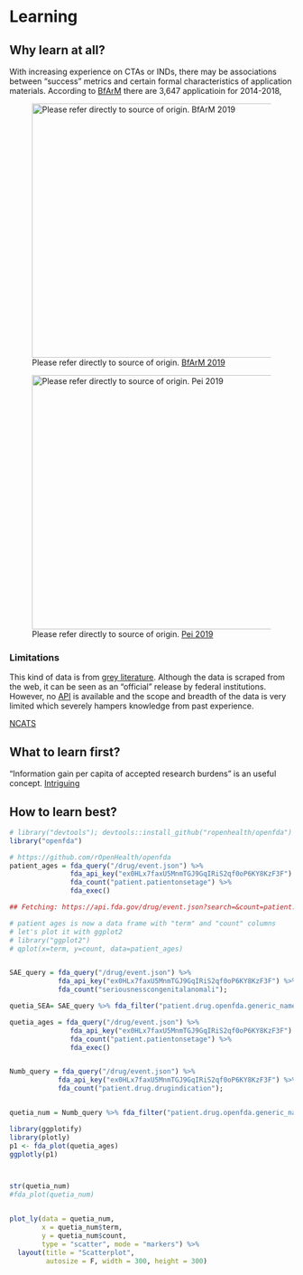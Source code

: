 # Learning


## Why learn at all?
With increasing experience on CTAs or INDs, there may be associations between "success" metrics and certain formal characteristics of application materials. According to [BfArM](https://www.bfarm.de/EN/BfArM/_node.html) there are 3,647 applicatioin for 2014-2018,

![Please refer directly to source of origin. [BfArM 2019](https://www.bfarm.de/DE/Arzneimittel/Arzneimittelzulassung/KlinischePruefung/Genehmigungs-Verfahren/Statistik.html)](https://www.bfarm.de/SharedDocs/Bilder/Arzneimittel/klinPr/Statistik2014-2018.jpg?__blob=normal&v=3){width=450px}


![Please refer directly to source of origin. [Pei 2019](https://www.pei.de/EN/information/license-applicants/clinical-trial-authorisation/statistics/statistics-clinical-trials-node.html)](https://www.pei.de/SharedDocs/Bilder/EN/license-applicants/overview-all-requests.jpg?__blob=thumbnail&v=10){width=450px}

### Limitations
This kind of data is from [grey literature](https://en.wikipedia.org/wiki/Grey_literature). Although the data is scraped from the web, it can be seen as an "official" release by federal institutions. However, no [API](https://en.wikipedia.org/wiki/Application_programming_interface) is available and the scope and breadth of the data is very limited which severely hampers knowledge from past experience.

[NCATS](https://pubs.acs.org/doi/pdf/10.1021/acsptsci.9b00056)

## What to learn first?
“Information gain per capita of accepted research burdens” is an useful concept. 
[Intriguing](http://serayamaouche.net/code/R/Rcode.html)

## How to learn best?

```r
# library("devtools"); devtools::install_github("ropenhealth/openfda")
library("openfda")

# https://github.com/rOpenHealth/openfda
patient_ages = fda_query("/drug/event.json") %>%
               fda_api_key("ex0HLx7faxU5MnmTGJ9GqIRiS2qf0oP6KY8KzF3F") %>%
               fda_count("patient.patientonsetage") %>%
               fda_exec()

## Fetching: https://api.fda.gov/drug/event.json?search=&count=patient.patientonsetage

# patient ages is now a data frame with "term" and "count" columns
# let's plot it with ggplot2
# library("ggplot2")
# qplot(x=term, y=count, data=patient_ages)


SAE_query = fda_query("/drug/event.json") %>%
            fda_api_key("ex0HLx7faxU5MnmTGJ9GqIRiS2qf0oP6KY8KzF3F") %>%
            fda_count("seriousnesscongenitalanomali");

quetia_SEA= SAE_query %>% fda_filter("patient.drug.openfda.generic_name", "quetiapine") %>% fda_exec()

quetia_ages = fda_query("/drug/event.json") %>%
               fda_api_key("ex0HLx7faxU5MnmTGJ9GqIRiS2qf0oP6KY8KzF3F") %>%
               fda_count("patient.patientonsetage") %>%
               fda_exec()


Numb_query = fda_query("/drug/event.json") %>%
            fda_api_key("ex0HLx7faxU5MnmTGJ9GqIRiS2qf0oP6KY8KzF3F") %>%
            fda_count("patient.drug.drugindication");


quetia_num = Numb_query %>% fda_filter("patient.drug.openfda.generic_name", "quetiapine") %>% fda_exec()

```


```r

library(ggplotify)
library(plotly)
p1 <- fda_plot(quetia_ages)
ggplotly(p1)



str(quetia_num)
#fda_plot(quetia_num)


plot_ly(data = quetia_num, 
        x = quetia_num$term, 
        y = quetia_num$count, 
        type = "scatter", mode = "markers") %>%
  layout(title = "Scatterplot", 
         autosize = F, width = 300, height = 300)
```